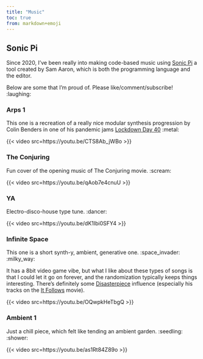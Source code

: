```yaml
---
title: "Music"
toc: true
from: markdown+emoji
---
```


## Sonic Pi

Since 2020, I've been really into making code-based music using [Sonic Pi](https://sonic-pi.net) a tool created by Sam Aaron, which is both the programming language and the editor. 

Below are some that I'm proud of. Please like/comment/subscribe! :laughing:

### Arps 1

This one is a recreation of a really nice modular synthesis progression by Colin Benders in one of his pandemic jams [Lockdown Day 40](https://youtu.be/iF8Lgj-jzAo?t=9132) :metal:

{{< video src=https://youtu.be/CTS8Ab_jWBo >}}

### The Conjuring

Fun cover of the opening music of The Conjuring movie. :scream:

{{< video src=https://youtu.be/qAob7e4cnuU >}}

### YA

Electro-disco-house type tune. :dancer:

{{< video src=https://youtu.be/dK1Ibi0SFY4 >}}

### Infinite Space

This one is a short synth-y, ambient, generative one. :space_invader: :milky_way:

It has a 8bit video game vibe, but what I like about these types of songs is that I could let it go on forever, and the randomization typically keeps things interesting. There's definitely some [Disasterpiece](https://disasterpeace.com) influence (especially his tracks on the [It Follows](https://www.imdb.com/title/tt3235888/) movie).

{{< video src=https://youtu.be/OQwpkHeTbgQ >}}

### Ambient 1

Just a chill piece, which felt like tending an ambient garden. :seedling: :shower:

{{< video src=https://youtu.be/as1Rt84Z89o >}}